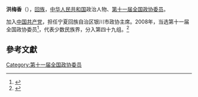 '''洪梅香'''（{{bd|1951年||}}），[[回族|回族]]，[[中华人民共和国|中华人民共和国]]政治人物、[[第十一届全国政协委员|第十一届全国政协委员]]。

加入[[中国共产党|中国共产党]]，担任宁夏回族自治区银川市政协主席。2008年，当选第十一届全国政协委员<ref>{{cite news|title=第十一届全国政协委员名单|url=http://www.indaa.com.cn/zt/2009qglh/zxzs/200903/t20090303_127573.html|accessdate=2013-04-09|newspaper=新华社北京1月25日电 中国人民政治协商会议第十一届全国委员会委员名单(共2237人，2008年1月25日政协第十届全国委员会常务委员会第二十次会议通过)|date=2008年1月25日|deadurl=yes|archiveurl=https://web.archive.org/web/20130928014403/http://www.indaa.com.cn/zt/2009qglh/zxzs/200903/t20090303_127573.html|archivedate=2013年9月28日}}</ref>，代表少数民族界，分入第四十九组。<ref>{{cite news|title=全国政协信息-洪梅香|url=http://www.cppcc.gov.cn/CMS/wylibary/showJcwyxtInfoWylibary.action?tabJcwyxt.guid=11W0017730&wytype=wjwy|accessdate=2013-04-11|newspaper=全国政协委员会|archive-date=2019-08-13|archive-url=https://web.archive.org/web/20190813203816/http://www.cppcc.gov.cn/CMS/wylibary/showJcwyxtInfoWylibary.action?tabJcwyxt.guid=11W0017730&wytype=wjwy|dead-url=no}}</ref>

==參考文獻==
{{reflist}}
{{中国政治人物小作品}}

[[Category:第十一届全国政协委员|Category:第十一届全国政协委员]]